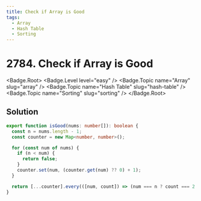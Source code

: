 ```yaml
---
title: Check if Array is Good
tags:
  - Array
  - Hash Table
  - Sorting
---
```


# 2784. Check if Array is Good

<Badge.Root>
  <Badge.Level level="easy" />
  <Badge.Topic name="Array" slug="array" />
  <Badge.Topic name="Hash Table" slug="hash-table" />
  <Badge.Topic name="Sorting" slug="sorting" />
</Badge.Root>

## Solution

```typescript filename="solution.ts" copy
export function isGood(nums: number[]): boolean {
  const n = nums.length - 1;
  const counter = new Map<number, number>();

  for (const num of nums) {
    if (n < num) {
      return false;
    }
    counter.set(num, (counter.get(num) ?? 0) + 1);
  }

  return [...counter].every(([num, count]) => (num === n ? count === 2 : count === 1));
}
```

<ProblemLink
  codingSite="leetcode"
  href="https://leetcode.com/problems/check-if-array-is-good"
  title="Check if Array is Good"
/>
